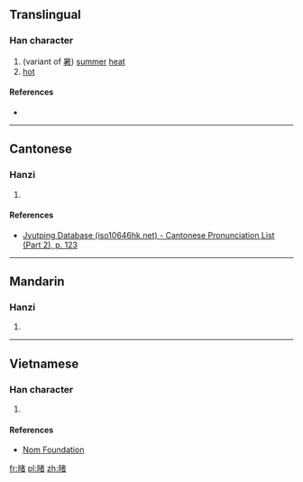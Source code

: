 ==Translingual==

===Han character===
{{Han char|rn=72|rad=日|as=09|sn=13|four=|canj=AJKA,XAJKA|ids=⿰日者}}

# (variant of [[暑]]) [[summer]] [[heat]]
# [[hot]]

====References====
* {{Han ref|kx=0498.110|dkj=14050|dj=0866.100|hdz=21522.200|uh=668F|ud=26255}}

----

==Cantonese==

===Hanzi===
{{yue-hanzi|jyut=[[syu6]]|y=syu6}}

# {{defn|lang=yue|sort=日09}}

====References====
* [http://www.iso10646hk.net/jp/document/download.jsp Jyutping Database (iso10646hk.net) - Cantonese Pronunciation List (Part 2), p. 123]

----

==Mandarin==

===Hanzi===
{{cmn-hanzi|pin=[[shǔ]] ([[shu3]]), [[dǔ]] ([[du3]])|wg=shu<sup>3</sup>, tu<sup>3</sup>}}

# {{defn|lang=cmn|sort=日09}}

----

==Vietnamese==

===Han character===
{{vi-readings|rs=日09|hanviet=trưa}}

# {{defn|lang=vi|sort=日09}}

====References====
* [http://nomfoundation.org/common/nom_details.php?codepoint=668f Nom Foundation]

[[fr:暏]]
[[pl:暏]]
[[zh:暏]]